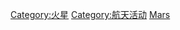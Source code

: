 {{Commonscat|Mars exploration}}
{{Catmore}}

[[Category:火星|Category:火星]]
[[Category:航天活动|Category:航天活动]]
[[Category:太陽系發現與探索|Mars]]